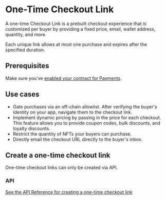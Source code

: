 # One-Time Checkout Link

A one-time Checkout Link is a prebuilt checkout experience that is customized per buyer by providing a fixed price, email, wallet address, quantity, and more.

Each unique link allows at most one purchase and expires after the specified duration.

## Prerequisites

Make sure you've [enabled your contract for Payments](enable-contract).

## Use cases

- Gate purchases via an off-chain allowlist. After verifying the buyer's identity on your app, navigate them to the checkout link.
- Implement dynamic pricing by passing in the price for each checkout. This feature allows you to provide coupon codes, bulk discounts, and loyalty discounts.
- Restrict the quantity of NFTs your buyers can purchase.
- Directly email the checkout URL directly to the buyer's inbox.

## Create a one-time checkout link

One-time checkout links can only be created via API.

### API

[See the API Reference for creating a one-time checkout link](https://redocly.github.io/redoc/?url=https://payments.thirdweb.com/api/doc#tag/One-time-Checkout-Links/paths/~1api~12022-08-12~1checkout-link-intent/post)
